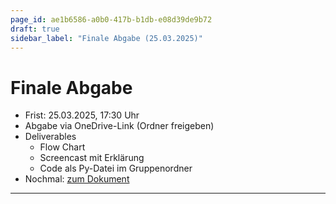 ```yaml
---
page_id: ae1b6586-a0b0-417b-b1db-e08d39de9b72
draft: true
sidebar_label: "Finale Abgabe (25.03.2025)"
---
```


# Finale Abgabe
- Frist: 25.03.2025, 17:30 Uhr
- Abgabe via OneDrive-Link (Ordner freigeben)
- Deliverables
  - Flow Chart
  - Screencast mit Erklärung
  - Code als Py-Datei im Gruppenordner
- Nochmal: [zum Dokument](https://erzbe-my.sharepoint.com/:b:/g/personal/silas_berger_gbsl_ch/ETgReOJYCENAtHG1EpBSs5kBNbFtuNDhdcIVF_EvMwc9Sg?e=hcb0D6)

---